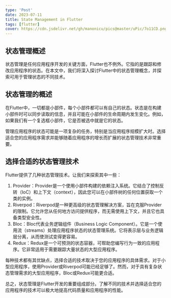 ```yaml
---
type: 'Post'
date: 2023-07-11
title: State Management in Flutter
tags: [flutter]
cover: https://cdn.jsdelivr.net/gh/manonicu/pics@master/uPic/7o11CD.png
---
```


## 状态管理概述

状态管理是任何应用程序开发的关键方面，Flutter也不例外。它指的是跟踪和修改应用程序的状态。在本文中，我们将深入探讨Flutter中的状态管理概念，并探索可用于管理状态的不同技术。

## 状态管理的概述

在Flutter中，一切都是小部件，每个小部件都可以有自己的状态。状态是在构建小部件时可以同步读取的信息，并且可能在小部件的生命周期内发生变化。例如，如果我们有一个复选框小部件，它是否被选中就是它的状态。

管理应用程序的状态可能是一项复杂的任务，特别是当应用程序规模扩大时。选择适合您的应用程序需求并能够随着应用程序的增长而扩展的状态管理技术非常重要。

## 选择合适的状态管理技术

Flutter提供了几种状态管理技术。让我们来探索其中一些：

1. Provider：Provider是一个使用小部件构建的依赖注入系统。它结合了控制反转（IoC）和上下文（context），因此您可以在小部件树的任何位置获取一个类的实例。
2. Riverpod：Riverpod是一种更高级的状态管理解决方案，旨在克服Provider的限制。它允许您从任何地方访问提供程序，而无需使用上下文，并且它也具备类型安全性。
3. Bloc：Bloc代表业务逻辑组件（Business Logic Component）。它是一个使用流（streams）处理应用程序状态的状态管理系统。它将表示层与业务逻辑层分离，从而使测试变得更容易。
4. Redux：Redux是一个可预测的状态容器，可帮助您编写行为一致的应用程序。它非常适用于需要跟踪大量状态的大型应用程序。

每种技术都有其优缺点，选择合适的技术取决于您的应用程序的具体需求。对于小型应用程序，使用Provider或Riverpod可能已经足够了。然而，对于具有复杂状态管理需求的大型应用程序，Bloc或Redux可能更合适。

总之，状态管理是Flutter开发的重要组成部分。了解不同的技术并选择适合您的应用程序的技术可以极大地提高代码质量和应用程序的性能。
